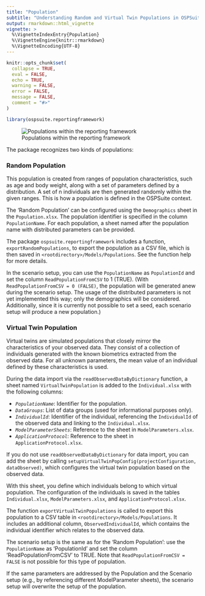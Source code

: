 ```yaml
---
title: "Population"
subtitle: "Understanding Random and Virtual Twin Populations in OSPSuite Reporting Framework"
output: rmarkdown::html_vignette
vignette: >
  %\VignetteIndexEntry{Population}
  %\VignetteEngine{knitr::rmarkdown}
  %\VignetteEncoding{UTF-8}
---
```


```r
knitr::opts_chunk$set(
  collapse = TRUE,
  eval = FALSE,
  echo = TRUE,
  warning = FALSE,
  error = FALSE,
  message = FALSE,
  comment = "#>"
)
```

```r
library(ospsuite.reportingframework)
```

![Populations within the reporting framework](images/Population.png)

The package recognizes two kinds of populations:

### Random Population

This population is created from ranges of population characteristics, such as age and body weight, along with a set of parameters defined by a distribution. A set of n individuals are then generated randomly within the given ranges. This is how a population is defined in the OSPSuite context.

The 'Random Population' can be configured using the `Demographics` sheet in the `Population.xlsx`. The population identifier is specified in the column `PopulationName`. For each population, a sheet named after the population name with distributed parameters can be provided.

The package `ospsuite.reportingframework` includes a function, `exportRandomPopulations`, to export the population as a CSV file, which is then saved in `<rootdirectory>/Models/Populations`. See the function help for more details.

In the scenario setup, you can use the `PopulationName` as `PopulationId` and set the column `ReadPopulationFromCSV` to 1 (TRUE). (With `ReadPopulationFromCSV = 0 (FALSE)`, the population will be generated anew during the scenario setup. The usage of the distributed parameters is not yet implemented this way; only the demographics will be considered. Additionally, since it is currently not possible to set a seed, each scenario setup will produce a new population.)

### Virtual Twin Population

Virtual twins are simulated populations that closely mirror the characteristics of your observed data. They consist of a collection of individuals generated with the known biometrics extracted from the observed data. For all unknown parameters, the mean value of an individual defined by these characteristics is used.

During the data import via the `readObservedDataByDictionary` function, a sheet named `VirtualTwinPopulation` is added to the `Individual.xlsx` with the following columns:

- *`PopulationName`*: Identifier for the population.
- *`DataGroups`*: List of data groups (used for informational purposes only).
- *`IndividualId`*: Identifier of the individual, referencing the `IndividualId` of the observed data and linking to the `Individual.xlsx`.
- *`ModelParameterSheets`*: Reference to the sheet in `ModelParameters.xlsx`.
- *`ApplicationProtocol`*: Reference to the sheet in `ApplicationProtocol.xlsx`.

If you do not use `readObservedDataByDictionary` for data import, you can add the sheet by calling `setupVirtualTwinPopConfig(projectConfiguration, dataObserved)`, which configures the virtual twin population based on the observed data.

With this sheet, you define which individuals belong to which virtual population. The configuration of the individuals is saved in the tables `Individual.xlsx`, `ModelParameters.xlsx`, and `ApplicationProtocol.xlsx`.

The function `exportVirtualTwinPopulations` is called to export this population to a CSV table in `<rootdirectory>/Models/Populations`. It includes an additional column, `ObservedIndividualId`, which contains the individual identifier which relates to the observed data.

The scenario setup is the same as for the 'Random Population': use the `PopulationName` as 'PopulationId' and set the column 'ReadPopulationFromCSV' to TRUE. Note that `ReadPopulationFromCSV = FALSE` is not possible for this type of population.

If the same parameters are addressed by the Population and the Scenario setup (e.g., by referencing different ModelParameter sheets), the scenario setup will overwrite the setup of the population.

